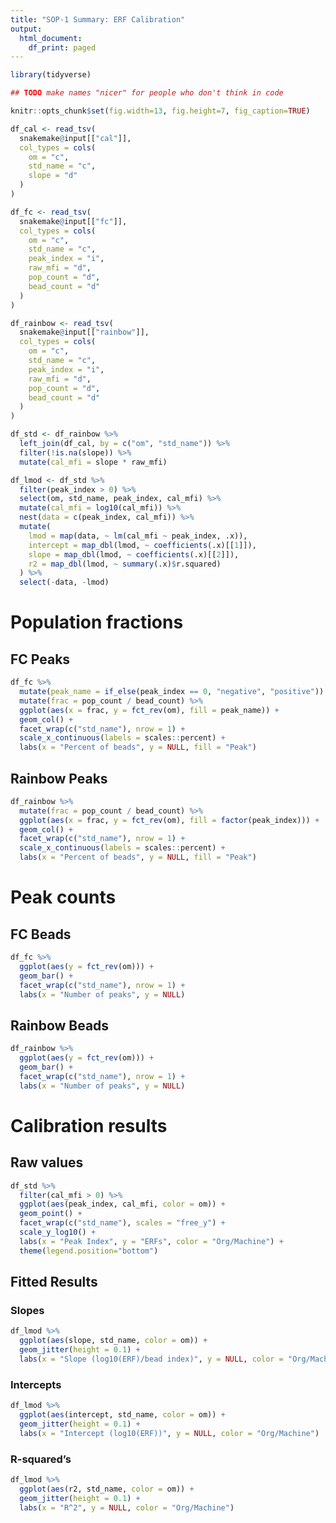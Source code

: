 ```yaml
---
title: "SOP-1 Summary: ERF Calibration"
output:
  html_document:
    df_print: paged
---
```


```r
library(tidyverse)

## TODO make names "nicer" for people who don't think in code

knitr::opts_chunk$set(fig.width=13, fig.height=7, fig_caption=TRUE)

df_cal <- read_tsv(
  snakemake@input[["cal"]],
  col_types = cols(
    om = "c",
    std_name = "c",
    slope = "d"
  )
)

df_fc <- read_tsv(
  snakemake@input[["fc"]],
  col_types = cols(
    om = "c",
    std_name = "c",
    peak_index = "i",
    raw_mfi = "d",
    pop_count = "d",
    bead_count = "d"
  )
)

df_rainbow <- read_tsv(
  snakemake@input[["rainbow"]],
  col_types = cols(
    om = "c",
    std_name = "c",
    peak_index = "i",
    raw_mfi = "d",
    pop_count = "d",
    bead_count = "d"
  )
)

df_std <- df_rainbow %>%
  left_join(df_cal, by = c("om", "std_name")) %>%
  filter(!is.na(slope)) %>%
  mutate(cal_mfi = slope * raw_mfi)

df_lmod <- df_std %>%
  filter(peak_index > 0) %>%
  select(om, std_name, peak_index, cal_mfi) %>%
  mutate(cal_mfi = log10(cal_mfi)) %>%
  nest(data = c(peak_index, cal_mfi)) %>%
  mutate(
    lmod = map(data, ~ lm(cal_mfi ~ peak_index, .x)),
    intercept = map_dbl(lmod, ~ coefficients(.x)[[1]]),
    slope = map_dbl(lmod, ~ coefficients(.x)[[2]]),
    r2 = map_dbl(lmod, ~ summary(.x)$r.squared)
  ) %>%
  select(-data, -lmod)
```

# Population fractions

## FC Peaks

```r
df_fc %>%
  mutate(peak_name = if_else(peak_index == 0, "negative", "positive")) %>%
  mutate(frac = pop_count / bead_count) %>%
  ggplot(aes(x = frac, y = fct_rev(om), fill = peak_name)) +
  geom_col() +
  facet_wrap(c("std_name"), nrow = 1) +
  scale_x_continuous(labels = scales::percent) +
  labs(x = "Percent of beads", y = NULL, fill = "Peak")
```

## Rainbow Peaks

```r
df_rainbow %>%
  mutate(frac = pop_count / bead_count) %>%
  ggplot(aes(x = frac, y = fct_rev(om), fill = factor(peak_index))) +
  geom_col() +
  facet_wrap(c("std_name"), nrow = 1) +
  scale_x_continuous(labels = scales::percent) +
  labs(x = "Percent of beads", y = NULL, fill = "Peak")
```

# Peak counts

## FC Beads

```r
df_fc %>%
  ggplot(aes(y = fct_rev(om))) +
  geom_bar() +
  facet_wrap(c("std_name"), nrow = 1) +
  labs(x = "Number of peaks", y = NULL)
```

## Rainbow Beads

```r
df_rainbow %>%
  ggplot(aes(y = fct_rev(om))) +
  geom_bar() +
  facet_wrap(c("std_name"), nrow = 1) +
  labs(x = "Number of peaks", y = NULL)
```

# Calibration results

## Raw values

```r
df_std %>%
  filter(cal_mfi > 0) %>%
  ggplot(aes(peak_index, cal_mfi, color = om)) +
  geom_point() +
  facet_wrap(c("std_name"), scales = "free_y") +
  scale_y_log10() +
  labs(x = "Peak Index", y = "ERFs", color = "Org/Machine") +
  theme(legend.position="bottom")
```

## Fitted Results

### Slopes

```r
df_lmod %>%
  ggplot(aes(slope, std_name, color = om)) +
  geom_jitter(height = 0.1) +
  labs(x = "Slope (log10(ERF)/bead index)", y = NULL, color = "Org/Machine")
```

### Intercepts

```r
df_lmod %>%
  ggplot(aes(intercept, std_name, color = om)) +
  geom_jitter(height = 0.1) +
  labs(x = "Intercept (log10(ERF))", y = NULL, color = "Org/Machine")
```

### R-squared's

```r
df_lmod %>%
  ggplot(aes(r2, std_name, color = om)) +
  geom_jitter(height = 0.1) +
  labs(x = "R^2", y = NULL, color = "Org/Machine")
```
